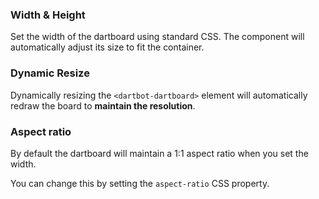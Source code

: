 
<Meta title="Sizing" name="Sizing" />

<Title>Sizing</Title>

### Width & Height
Set the width of the dartboard using standard CSS. The component will automatically adjust its size
to fit the container.
<Canvas of={ResizeStories.Dimensions} />

### Dynamic Resize
Dynamically resizing the `<dartbot-dartboard>` element will automatically
redraw the board to <strong>maintain the resolution</strong>.
<Canvas of={ResizeStories.Dynamic} />

### Aspect ratio
By default the dartboard will maintain a 1:1 aspect ratio when you set the width.
<Canvas of={ResizeStories.Width} />

You can change this by setting the `aspect-ratio` CSS property.
<Canvas of={ResizeStories.AspectRatio} />